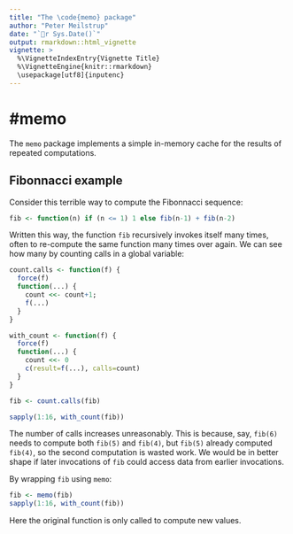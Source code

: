 ```yaml
---
title: "The \code{memo} package"
author: "Peter Meilstrup"
date: "`r Sys.Date()`"
output: rmarkdown::html_vignette
vignette: >
  %\VignetteIndexEntry{Vignette Title}
  %\VignetteEngine{knitr::rmarkdown}
  \usepackage[utf8]{inputenc}
---
```

#memo
======

The `memo` package implements a simple in-memory cache for the results
of repeated computations.

## Fibonnacci example

Consider this terrible way to compute the Fibonnacci sequence:

```r
fib <- function(n) if (n <= 1) 1 else fib(n-1) + fib(n-2)
```

Written this way, the function `fib` recursively invokes itself
many times, often to re-compute the same function many times over
again. We can see how many by counting calls in a global variable:

```r
count.calls <- function(f) {
  force(f)
  function(...) {
    count <<- count+1;
    f(...)
  }
}

with_count <- function(f) {
  force(f)
  function(...) {
    count <<- 0
    c(result=f(...), calls=count)
  }
}

fib <- count.calls(fib)

sapply(1:16, with_count(fib))
```

The number of calls increases unreasonably. This is because, say,
`fib(6)` needs to compute both `fib(5)` and `fib(4)`, but `fib(5)`
already computed `fib(4)`, so the second computation is wasted
work. We would be in better shape if later invocations of `fib` could
access data from earlier invocations.

By wrapping `fib` using `memo`:

```r
fib <- memo(fib)
sapply(1:16, with_count(fib))
```

Here the original function is only called to compute new values.
